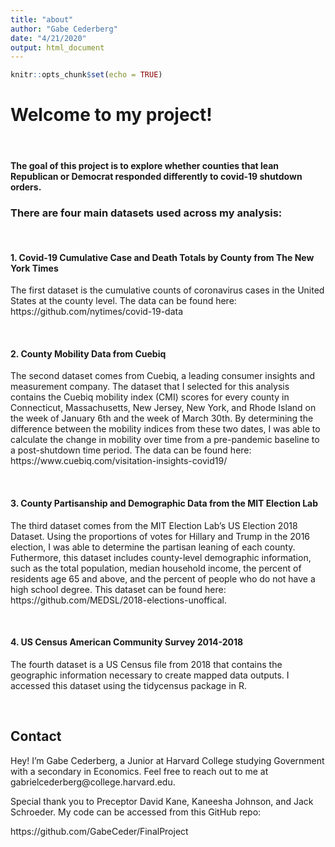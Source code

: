```yaml
---
title: "about"
author: "Gabe Cederberg"
date: "4/21/2020"
output: html_document
---
```


```r
knitr::opts_chunk$set(echo = TRUE)
```

# Welcome to my project!

<br />

#### The goal of this project is to explore whether counties that lean Republican or Democrat responded differently to covid-19 shutdown orders.

### There are four main datasets used across my analysis:

<br />

#### 1. Covid-19 Cumulative Case and Death Totals by County from The New York Times

The first dataset is the cumulative counts of coronavirus cases in the United States at the county level. The data can be found here: https://github.com/nytimes/covid-19-data

<br />

#### 2. County Mobility Data from Cuebiq

The second dataset comes from Cuebiq, a leading consumer insights and measurement company. The dataset that I selected for this analysis contains the Cuebiq mobility index (CMI) scores for every county in Connecticut, Massachusetts, New Jersey, New York, and Rhode Island on the week of January 6th and the week of March 30th. By determining the difference between the mobility indices from these two dates, I was able to calculate the change in mobility over time from a pre-pandemic baseline to a post-shutdown time period. The data can be found here: https://www.cuebiq.com/visitation-insights-covid19/

<br />

#### 3. County Partisanship and Demographic Data from the MIT Election Lab

The third dataset comes from the MIT Election Lab's US Election 2018 Dataset. Using the proportions of votes for Hillary and Trump in the 2016 election, I was able to determine the partisan leaning of each county. Futhermore, this dataset includes county-level demographic information, such as the total population, median household income, the percent of residents age 65 and above, and the percent of people who do not have a high school degree. This dataset can be found here: https://github.com/MEDSL/2018-elections-unoffical. 

<br />

#### 4. US Census American Community Survey 2014-2018

The fourth dataset is a US Census file from 2018 that contains the geographic information necessary to create mapped data outputs. I accessed this dataset using the tidycensus package in R. 

<br />

## Contact

Hey! I'm Gabe Cederberg, a Junior at Harvard College studying Government with a secondary in Economics. Feel free to reach out to me at gabrielcederberg@college.harvard.edu.

Special thank you to Preceptor David Kane, Kaneesha Johnson, and Jack Schroeder. My code can be accessed from this GitHub repo: 

https://github.com/GabeCeder/FinalProject
